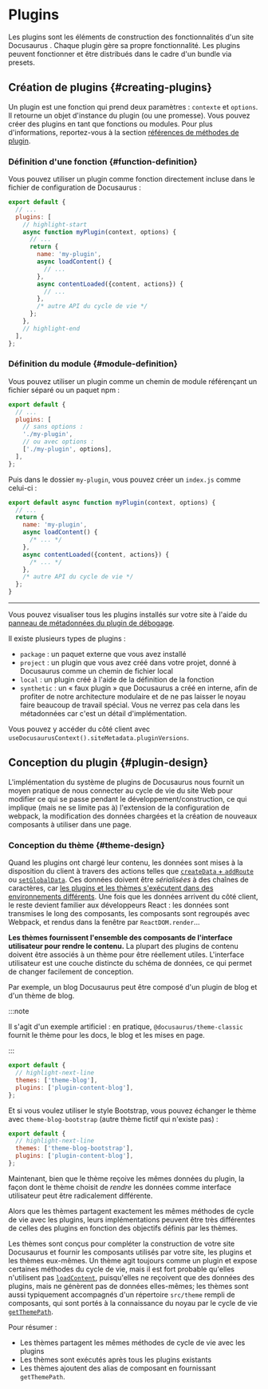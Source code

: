 # Plugins

Les plugins sont les éléments de construction des fonctionnalités d'un site Docusaurus . Chaque plugin gère sa propre fonctionnalité. Les plugins peuvent fonctionner et être distribués dans le cadre d'un bundle via presets.

## Création de plugins {#creating-plugins}

Un plugin est une fonction qui prend deux paramètres : `contexte` et `options`. Il retourne un objet d'instance du plugin (ou une promesse). Vous pouvez créer des plugins en tant que fonctions ou modules. Pour plus d'informations, reportez-vous à la section [références de méthodes de plugin](../api/plugin-methods/README.mdx).

### Définition d'une fonction {#function-definition}

Vous pouvez utiliser un plugin comme fonction directement incluse dans le fichier de configuration de Docusaurus :

```js title="docusaurus.config.js"
export default {
  // ...
  plugins: [
    // highlight-start
    async function myPlugin(context, options) {
      // ...
      return {
        name: 'my-plugin',
        async loadContent() {
          // ...
        },
        async contentLoaded({content, actions}) {
          // ...
        },
        /* autre API du cycle de vie */
      };
    },
    // highlight-end
  ],
};
```

### Définition du module {#module-definition}

Vous pouvez utiliser un plugin comme un chemin de module référençant un fichier séparé ou un paquet npm :

```js title="docusaurus.config.js"
export default {
  // ...
  plugins: [
    // sans options :
    './my-plugin',
    // ou avec options :
    ['./my-plugin', options],
  ],
};
```

Puis dans le dossier `my-plugin`, vous pouvez créer un `index.js` comme celui-ci :

```js title="my-plugin/index.js"
export default async function myPlugin(context, options) {
  // ...
  return {
    name: 'my-plugin',
    async loadContent() {
      /* ... */
    },
    async contentLoaded({content, actions}) {
      /* ... */
    },
    /* autre API du cycle de vie */
  };
}
```

---

Vous pouvez visualiser tous les plugins installés sur votre site à l'aide du [panneau de métadonnées du plugin de débogage](/__docusaurus/debug/metadata).

Il existe plusieurs types de plugins :

- `package` : un paquet externe que vous avez installé
- `project` : un plugin que vous avez créé dans votre projet, donné à Docusaurus comme un chemin de fichier local
- `local` : un plugin créé à l'aide de la définition de la fonction
- `synthetic` : un « faux plugin » que Docusaurus a créé en interne, afin de profiter de notre architecture modulaire et de ne pas laisser le noyau faire beaucoup de travail spécial. Vous ne verrez pas cela dans les métadonnées car c'est un détail d'implémentation.

Vous pouvez y accéder du côté client avec `useDocusaurusContext().siteMetadata.pluginVersions`.

## Conception du plugin {#plugin-design}

L'implémentation du système de plugins de Docusaurus nous fournit un moyen pratique de nous connecter au cycle de vie du site Web pour modifier ce qui se passe pendant le développement/construction, ce qui implique (mais ne se limite pas à) l'extension de la configuration de webpack, la modification des données chargées et la création de nouveaux composants à utiliser dans une page.

### Conception du thème {#theme-design}

Quand les plugins ont chargé leur contenu, les données sont mises à la disposition du client à travers des actions telles que [`createData` + `addRoute`](../api/plugin-methods/lifecycle-apis.mdx#addRoute) ou [`setGlobalData`](../api/plugin-methods/lifecycle-apis.mdx#setGlobalData). Ces données doivent être _sérialisées_ à des chaînes de caractères, car [les plugins et les thèmes s'exécutent dans des environnements différents](./architecture.mdx). Une fois que les données arrivent du côté client, le reste devient familier aux développeurs React : les données sont transmises le long des composants, les composants sont regroupés avec Webpack, et rendus dans la fenêtre par `ReactDOM.render`...

**Les thèmes fournissent l'ensemble des composants de l'interface utilisateur pour rendre le contenu.** La plupart des plugins de contenu doivent être associés à un thème pour être réellement utiles. L'interface utilisateur est une couche distincte du schéma de données, ce qui permet de changer facilement de conception.

Par exemple, un blog Docusaurus peut être composé d'un plugin de blog et d'un thème de blog.

:::note

Il s'agit d'un exemple artificiel : en pratique, `@docusaurus/theme-classic` fournit le thème pour les docs, le blog et les mises en page.

:::

```js title="docusaurus.config.js"
export default {
  // highlight-next-line
  themes: ['theme-blog'],
  plugins: ['plugin-content-blog'],
};
```

Et si vous voulez utiliser le style Bootstrap, vous pouvez échanger le thème avec `theme-blog-bootstrap` (autre thème fictif qui n'existe pas) :

```js title="docusaurus.config.js"
export default {
  // highlight-next-line
  themes: ['theme-blog-bootstrap'],
  plugins: ['plugin-content-blog'],
};
```

Maintenant, bien que le thème reçoive les mêmes données du plugin, la façon dont le thème choisit de _rendre_ les données comme interface utilisateur peut être radicalement différente.

Alors que les thèmes partagent exactement les mêmes méthodes de cycle de vie avec les plugins, leurs implémentations peuvent être très différentes de celles des plugins en fonction des objectifs définis par les thèmes.

Les thèmes sont conçus pour compléter la construction de votre site Docusaurus et fournir les composants utilisés par votre site, les plugins et les thèmes eux-mêmes. Un thème agit toujours comme un plugin et expose certaines méthodes du cycle de vie, mais il est fort probable qu'elles n'utilisent pas [`loadContent`](../api/plugin-methods/lifecycle-apis.mdx#loadContent), puisqu'elles ne reçoivent que des données des plugins, mais ne génèrent pas de données elles-mêmes; les thèmes sont aussi typiquement accompagnés d'un répertoire `src/theme` rempli de composants, qui sont portés à la connaissance du noyau par le cycle de vie [`getThemePath`](../api/plugin-methods/extend-infrastructure.mdx#getThemePath).

Pour résumer :

- Les thèmes partagent les mêmes méthodes de cycle de vie avec les plugins
- Les thèmes sont exécutés après tous les plugins existants
- Les thèmes ajoutent des alias de composant en fournissant `getThemePath`.

